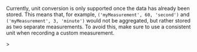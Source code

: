 <Alert>

Currently, unit conversion is only supported once the data has already been stored. This means that, for example, `('myMeasurement', 60, 'second')` and `('myMeasurement', 3, 'minute')` would not be aggregated, but rather stored as two separate measurements. To avoid this, make sure to use a consistent unit when recording a custom measurement.

</Alert>>
